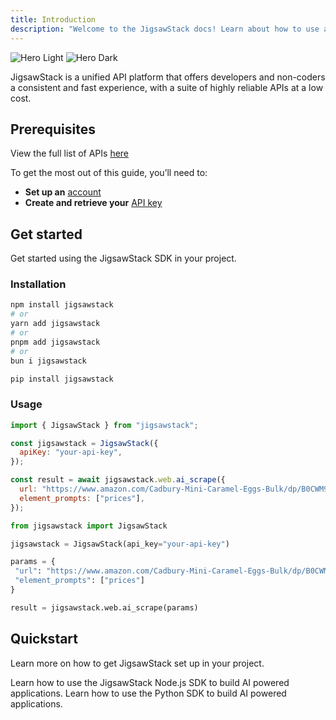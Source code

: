 ```yaml
---
title: Introduction
description: "Welcome to the JigsawStack docs! Learn about how to use and integrate it in your services and application."
---
```


<img className="block dark:hidden" src="/images/banner.png" alt="Hero Light" />
<img className="hidden dark:block" src="/images/banner.png" alt="Hero Dark" />

JigsawStack is a unified API platform that offers developers and non-coders a consistent and fast experience, with a suite of highly reliable APIs at a low cost.

## Prerequisites

View the full list of APIs [here](https://jigsawstack.com/docs/api-reference/)

To get the most out of this guide, you’ll need to:

- **Set up an** [account](https://jigsawstack.com/dashboard)
- **Create and retrieve your** [API key](https://jigsawstack.com/dashboard)

## Get started

Get started using the JigsawStack SDK in your project.

### Installation

<CodeGroup>

```bash node.js
npm install jigsawstack
# or
yarn add jigsawstack
# or
pnpm add jigsawstack
# or 
bun i jigsawstack
```

```bash python
pip install jigsawstack
```

</CodeGroup>

### Usage

<CodeGroup>

```javascript node.js
import { JigsawStack } from "jigsawstack";

const jigsawstack = JigsawStack({
  apiKey: "your-api-key",
});

const result = await jigsawstack.web.ai_scrape({
  url: "https://www.amazon.com/Cadbury-Mini-Caramel-Eggs-Bulk/dp/B0CWM99G5W",
  element_prompts: ["prices"],
});
```

```py python
from jigsawstack import JigsawStack

jigsawstack = JigsawStack(api_key="your-api-key")

params = {
 "url": "https://www.amazon.com/Cadbury-Mini-Caramel-Eggs-Bulk/dp/B0CWM99G5W",
 "element_prompts": ["prices"]
}

result = jigsawstack.web.ai_scrape(params)
```

</CodeGroup>

## Quickstart

Learn more on how to get JigsawStack set up in your project.

<CardGroup cols={2}>
  <Card
    title="Node.js Quickstart"
    icon="js"
    href="/docs/quick-start/node/introduction"
  >
    Learn how to use the JigsawStack Node.js SDK to build AI powered
    applications.
  </Card>
  <Card
    title="Python Quickstart"
    icon="python"
    href="/docs/quick-start/python/introduction"
  >
    Learn how to use the Python SDK to build AI powered applications.
  </Card>
</CardGroup>
